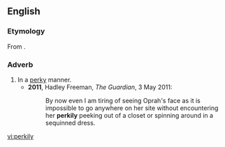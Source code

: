 ==English==

===Etymology===
From {{suffix|perky|ly}}.

===Adverb===
{{en-adv}}

# In a [[perky]] manner.
#* '''2011''', Hadley Freeman, ''The Guardian'', 3 May 2011:
#*: By now even I am tiring of seeing Oprah's face as it is impossible to go anywhere on her site without encountering her '''perkily''' peeking out of a closet or spinning around in a sequinned dress.

[[vi:perkily]]